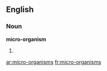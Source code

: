 ==English==

===Noun===
'''micro-organism'''

# {{plural of|[[micro-organism]]}}

[[ar:micro-organisms]]
[[fr:micro-organisms]]